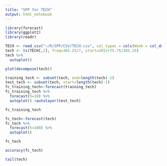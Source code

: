 ```yaml
---
title: "SPP for TECH"
output: html_notebook
---
```


```r
library(forecast)
library(ggplot2)
library(readr)
```

```r
TECH <- read_csv("~/R/SPP/CSV/TECH.csv", col_types = cols(Week = col_date(format = "%Y-%m-%d")))
tech <- ts(TECH[,2], freq=365.25/7, start=2012+75.75/365.25)
tech %>%
  autoplot()
```

```r
plot(decompose(tech))
```

```r
training_tech <- subset(tech, end=length(tech)-2)
test_tech <- subset(tech, start=length(tech)-1)
fc_training_tech<-forecast(training_tech)
fc_training_tech %>%
  forecast(h=10) %>%
  autoplot() +autolayer(test_tech)
```

```r
fc_training_tech
```

```r
fc_tech<-forecast(tech)
fc_tech %>%
  forecast(h=100) %>%
  autoplot()
```

```r
fc_tech
```

```r
accuracy(fc_tech)
```

```r
tail(tech)
```

